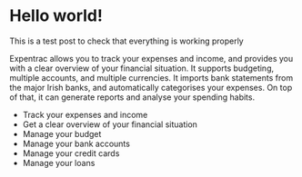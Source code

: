 # Hello world!

This is a test post to check that everything is working properly

Expentrac allows you to track your expenses and income, and provides you with a clear overview of your financial situation. It supports budgeting, multiple accounts, and multiple currencies. It imports bank statements from the major Irish banks, and automatically categorises your expenses. On top of that, it can generate reports and analyse your spending habits.

- Track your expenses and income
- Get a clear overview of your financial situation
- Manage your budget
- Manage your bank accounts
- Manage your credit cards
- Manage your loans